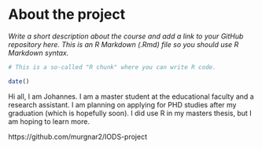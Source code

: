 
# About the project

*Write a short description about the course and add a link to your GitHub repository here. This is an R Markdown (.Rmd) file so you should use R Markdown syntax.*

```r
# This is a so-called "R chunk" where you can write R code.

date()

```
Hi all, I am Johannes. I am a master student at the educational faculty and a research assistant. I am planning on applying for PHD studies after my graduation (which is hopefully soon). I did use R in my masters thesis, but I am hoping to learn more.

https://github.com/murgnar2/IODS-project

